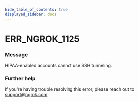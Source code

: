 ```yaml
---
hide_table_of_contents: true
displayed_sidebar: docs
---
```



# ERR_NGROK_1125

### Message

HIPAA-enabled accounts cannot use SSH tunneling.

<ErrorDetails error="err_ngrok_1125" />

### Further help

If you're having trouble resolving this error, please reach out to [support@ngrok.com](mailto:support@ngrok.com?subject=Help%20with%20ERR_NGROK_1125)
